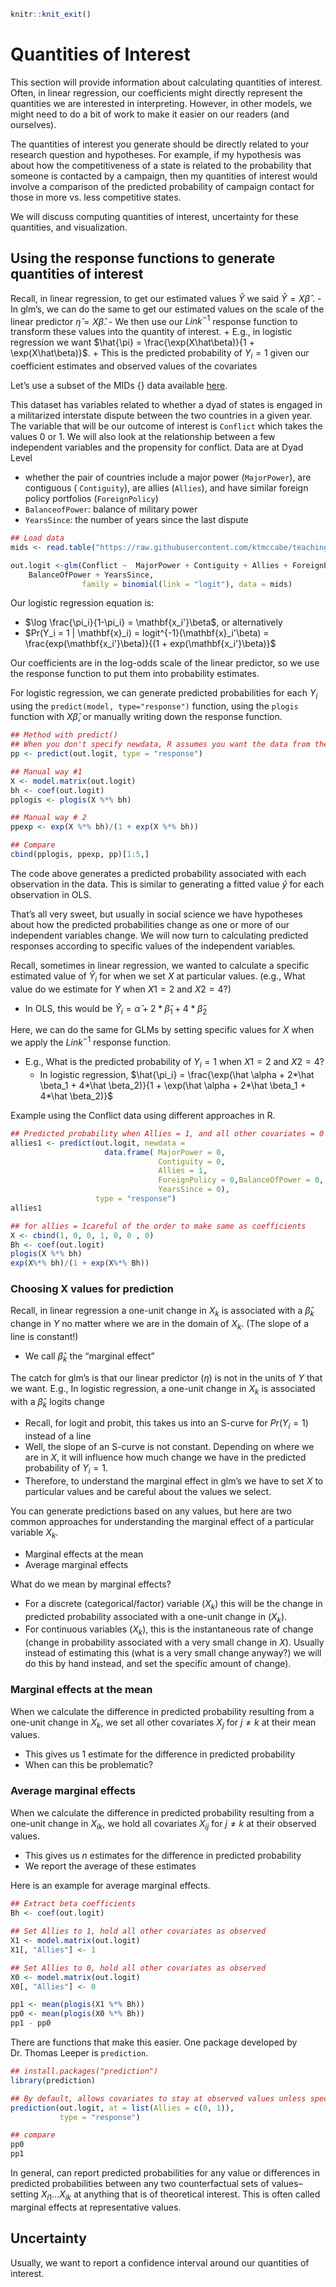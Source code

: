 ```r
knitr::knit_exit()
```



# Quantities of Interest {#qoi}

This section will provide information about calculating quantities of interest. Often, in linear regression, our coefficients might directly represent the quantities we are interested in interpreting. However, in other models, we might need to do a bit of work to make it easier on our readers (and ourselves).

The quantities of interest you generate should be directly related to your research question and hypotheses. For example, if my hypothesis was about how the competitiveness of a state is related to the probability that someone is contacted by a campaign, then my quantities of interest would involve a comparison of the predicted probability of campaign contact for those in more vs. less competitive states. 

We will discuss computing quantities of interest, uncertainty for these quantities, and visualization.

## Using the response functions to generate quantities of interest

Recall, in linear regression, to get our estimated values $\hat Y$ we said $\hat Y = X\hat\beta$ . 
    - In glm's, we can do the same to get our estimated values on the scale of the linear predictor $\hat \eta = X\hat\beta$.
    - We then use our $Link^{-1}$ response function to transform these values into the quantity of interest.
        + E.g., in logistic regression we want $\hat{\pi} = \frac{\exp(X\hat\beta)}{1 + \exp(X\hat\beta)}$.
        + This is the predicted probability of $Y_i = 1$ given our coefficient estimates and observed values of the covariates
        

Let's use a subset of the MIDs {\tt mids.txt} data available [here](https://github.com/ktmccabe/teachingdata).

This dataset has variables related to whether a dyad of states is engaged in a militarized interstate dispute between the two countries in a given year. The variable that will be our outcome of interest is `Conflict` which takes the values 0 or 1. We will also look at the relationship between a few independent variables and the propensity for conflict. Data are at Dyad Level

  - whether the pair of countries include a major power (`MajorPower`), are
  contiguous ( `Contiguity`), are allies (`Allies`), and have
  similar foreign policy portfolios (`ForeignPolicy`)
  - `BalanceofPower`: balance of military power
  - `YearsSince`: the number of years since the last dispute

```r
## Load data
mids <- read.table("https://raw.githubusercontent.com/ktmccabe/teachingdata/main/midsshort.txt")

out.logit <-glm(Conflict ~  MajorPower + Contiguity + Allies + ForeignPolicy +
    BalanceOfPower + YearsSince, 
                family = binomial(link = "logit"), data = mids)
```

Our logistic regression equation is:

  - $\log \frac{\pi_i}{1-\pi_i} = \mathbf{x_i'}\beta$, or alternatively
  - $Pr(Y_i = 1 | \mathbf{x}_i) = logit^{-1}(\mathbf{x}_i'\beta) = \frac{exp(\mathbf{x_i'}\beta)}{(1 + exp(\mathbf{x_i'}\beta)}$

Our coefficients are in the log-odds scale of the linear predictor, so we use the response function to put them into probability estimates.

For logistic regression, we can generate predicted probabilities for each $Y_i$ using the `predict(model, type="response")` function, using the `plogis` function with $X\hat \beta$, or manually writing down the response function.


```r
## Method with predict()
## When you don't specify newdata, R assumes you want the data from the model
pp <- predict(out.logit, type = "response")

## Manual way #1
X <- model.matrix(out.logit)
bh <- coef(out.logit)
pplogis <- plogis(X %*% bh)

## Manual way # 2
ppexp <- exp(X %*% bh)/(1 + exp(X %*% bh))

## Compare
cbind(pplogis, ppexp, pp)[1:5,]
```

The code above generates a predicted probability associated with each observation in the data. This is similar to generating a fitted value $\hat y$ for each observation in OLS.

That's all very sweet, but usually in social science we have hypotheses about how the predicted probabilities change as one or more of our independent variables change. We will now turn to calculating predicted responses according to specific values of the independent variables.

Recall, sometimes in linear regression, we wanted to calculate a specific estimated value of $\hat Y_i$ for when we set $X$ at particular values. (e.g., What value do we estimate for $Y$ when $X1 = 2$ and $X2=4$?)

  - In OLS, this would be $\hat Y_i = \hat \alpha + 2*\hat \beta_1 + 4*\hat \beta_2$

Here, we can do the same for GLMs by setting specific values for $X$ when we apply the $Link^{-1}$ response function.

  - E.g., What is the predicted probability of $Y_i = 1$ when $X1 = 2$ and $X2=4$?
      + In logistic regression, $\hat{\pi_i} = \frac{\exp(\hat \alpha + 2*\hat \beta_1 + 4*\hat \beta_2)}{1 + \exp(\hat \alpha + 2*\hat \beta_1 + 4*\hat \beta_2)}$


Example using the Conflict data using different approaches in R.

```r
## Predicted probability when Allies = 1, and all other covariates = 0
allies1 <- predict(out.logit, newdata = 
                     data.frame( MajorPower = 0,
                                 Contiguity = 0, 
                                 Allies = 1, 
                                 ForeignPolicy = 0,BalanceOfPower = 0, 
                                 YearsSince = 0),
                   type = "response")
allies1

## for allies = 1careful of the order to make same as coefficients
X <- cbind(1, 0, 0, 1, 0, 0 , 0) 
Bh <- coef(out.logit)
plogis(X %*% bh)
exp(X%*% bh)/(1 + exp(X%*% Bh))
```

### Choosing X values for prediction

Recall, in linear regression a one-unit change in $X_k$ is associated with a $\hat \beta_k$ change in $Y$ no matter where we are in the domain of $X_k$. (The slope of a line is constant!)

  - We call $\hat \beta_k$ the "marginal effect" 


The catch for glm's is that our linear predictor ($\eta$) is not in the units of $Y$ that we want. E.g., In logistic regression, a one-unit change in $X_k$ is associated with a $\hat \beta_k$ logits change

  - Recall, for logit and probit, this takes us into an S-curve for $Pr(Y_i = 1)$ instead of a line
  - Well, the slope of an S-curve is not constant. Depending on where we are in $X$, it will influence how much change we have in the predicted probability of $Y_i = 1$.
  - Therefore, to understand the marginal effect in glm's we have to set $X$ to particular values and be careful about the values we select.


You can generate predictions based on any values, but here are two common approaches for understanding the marginal effect of a particular variable $X_k$.

  - Marginal effects at the mean
  - Average marginal effects

What do we mean by marginal effects?

  - For a discrete (categorical/factor) variable ($X_k$) this will be the change in predicted probability associated with a one-unit change in ($X_k$). 
  - For continuous variables ($X_k$), this is the instantaneous rate of change (change in probability associated with a very small change in $X$). Usually instead of estimating this (what is a very small change anyway?) we will do this by hand instead, and set the specific amount of change). 


### Marginal effects at the mean

When we calculate the difference in predicted probability resulting from a one-unit change in $X_k$, we set all other covariates $X_j$ for $j \neq k$ at their mean values.

  - This gives us 1 estimate for the difference in predicted probability
  - When can this be problematic?

### Average marginal effects 

When we calculate the difference in predicted probability resulting from a one-unit change in $X_{ik}$, we hold all covariates $X_{ij}$ for $j \neq k$ at their observed values.

  - This gives us $n$ estimates for the difference in predicted probability
  - We report the average of these estimates

Here is an example for average marginal effects. 

```r
## Extract beta coefficients
Bh <- coef(out.logit)

## Set Allies to 1, hold all other covariates as observed
X1 <- model.matrix(out.logit)
X1[, "Allies"] <- 1

## Set Allies to 0, hold all other covariates as observed
X0 <- model.matrix(out.logit)
X0[, "Allies"] <- 0

pp1 <- mean(plogis(X1 %*% Bh))
pp0 <- mean(plogis(X0 %*% Bh))
pp1 - pp0
```


There are functions that make this easier. One package developed by Dr. Thomas Leeper is `prediction`.
```r
## install.packages("prediction")
library(prediction)

## By default, allows covariates to stay at observed values unless specified
prediction(out.logit, at = list(Allies = c(0, 1)), 
           type = "response")

## compare
pp0
pp1
```


In general, can report predicted probabilities for any value or differences in predicted probabilities between any two counterfactual sets of values-- setting $X_{i1}...X_{ik}$ at anything that is of theoretical interest. This is often called marginal effects at representative values.



## Uncertainty


Usually, we want to report a confidence interval around our quantities of interest.




